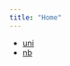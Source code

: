 ```yaml
---
title: "Home"
---
```


* [uni](https://igor-dimi.github.io/uni/)
* [nb](https://igor-dimi.github.io/nb/)